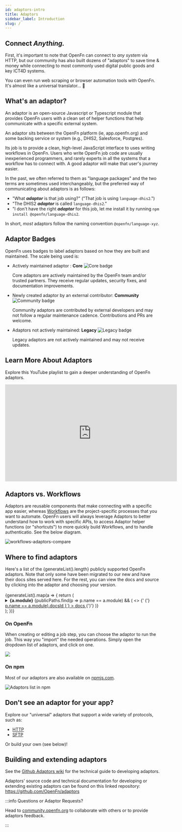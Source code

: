 ```yaml
---
id: adaptors-intro
title: Adaptors
sidebar_label: Introduction
slug: /
---
```



## Connect _Anything._

First, it's important to note that OpenFn can connect to _any system_ via HTTP,
but our community has also built dozens of "adaptors" to save time & money while
connecting to most commonly used digital public goods and key ICT4D systems.

You can even run web scraping or browser automation tools with OpenFn. It's
almost like a universal translator... 🖖

## What's an adaptor?

An adaptor is an open-source Javascript or Typescript module that provides
OpenFn users with a clean set of helper functions that help communicate with a
specific external system.

An adaptor sits between the OpenFn platform (ie, app.openfn.org) and some
backing service or system (e.g., DHIS2, Salesforce, Postgres).

Its job is to provide a clean, high-level JavaScript interface to uses writing
workflows in OpenFn. Users who write OpenFn job code are usually inexperienced
programmers, and rarely experts in all the systems that a workflow has to
connect with. A good adaptor will make that user's journey easier.

In the past, we often referred to them as "language packages" and the two terms
are sometimes used interchangeably, but the preferred way of communicating about
adaptors is as follows:

- "What _**adaptor**_ is that job using?" ("That job is using
  `language-dhis2`.")
- "The DHIS2 _**adaptor**_ is called `language-dhis2`."
- "I don't have the right _**adaptor**_ for this job, let me install it by
  running `npm install @openfn/language-dhis2`.

In short, _most_ adaptors follow the naming convention `@openfn/language-xyz`.

## Adaptor Badges

OpenFn uses badges to label adaptors based on how they are built and maintained.
The scale being used is:

- <div  id="core">
    <div style={{display:'inline-flex', alignItems:'baseline', gap:'0.4rem', lineHeight: 1.25}}>
      <span>Actively maintained adaptor : <b>Core</b></span>
      <img
        src="/img/heroicons--shield-check.svg"
        width={16}
        height={16}
        alt="Core badge"
        style={{verticalAlign:'-0.15em'}}
      />
    </div>

    <p style={{margin:'4px 0 0'}}>
      Core adaptors are actively maintained by the OpenFn team and/or trusted partners.
      They receive regular updates, security fixes, and documentation improvements.
    </p>
  </div>


- <div id="community">
    <div style={{display:'inline-flex', alignItems:'baseline', gap:'0.4rem', lineHeight:1.25}}>
      <span>Newly created adaptor by an external contributor: <b>Community</b></span>
      <img
        src="/img/heroicons--users.svg"
        width={16}
        height={16}
        alt="Community badge"
        style={{verticalAlign:'-0.15em'}}
      />
    </div>

    <p style={{margin:'4px 0 0'}}>
      Community adaptors are contributed by external developers and may not follow a regular
      maintenance cadence. Contributions and PRs are welcome.
    </p>
  </div>


- <div id="legacy">
    <div style={{display:'inline-flex',alignItems:'baseline',gap:'0.4rem',lineHeight:1.25}}>
      <span>Adaptors not actively maintained: <b>Legacy</b></span>
      <img
        src="/img/heroicons--cog.svg"
        width={16}
        height={16}
        alt="Legacy badge"
        style={{verticalAlign:'-0.15em'}}
      />
    </div>
    <p style={{margin:'4px 0 0'}}>
      Legacy adaptors are not actively maintained and may not receive updates.
    </p>
  </div>


## Learn More About Adaptors

Explore this YouTube playlist to gain a deeper understanding of OpenFn adaptors.

<iframe
  width="560"
  height="315"
  src="https://www.youtube.com/embed/videoseries?si=mnfXiLEM83eUzADd&amp;list=PL1pD3-abjHJ1cSQAoMd_ODCU_AauvyZeL"
  title="YouTube video player"
  frameborder="0"
  allow="accelerometer; autoplay; clipboard-write; encrypted-media; gyroscope; picture-in-picture; web-share"
  allowfullscreen
></iframe>

## Adaptors vs. Workflows

Adaptors are reusable components that make connecting with a specific app
easier, whereas [Workflows](/documentation/get-started/terminology#workflow) are
the project-specific processes that you want to automate. OpenFn users will
always leverage Adaptors to better understand how to work with specific APIs, to
access Adaptor helper functions (or "shortcuts") to more quickly build
Workflows, and to handle authenticatio. See the below diagram.

![workflows-adaptors-compare](/img/workflows-v-adaptors.webp)

## Where to find adaptors

<div>
  Here's a list of the {generateList().length} publicly supported OpenFn
  adaptors. Note that only some have been migrated to our new and have their
  docs sites served here. For the rest, you can view the docs and source by
  clicking into the adaptor and choosing your version.
</div>
<br />
<div>
  {generateList().map(a => {
    return (
      <details>
        <summary>
          <b>{a.module}</b>
          {publicPaths.find(p => p.name == a.module) && (
            <>
              {' ('}
              <a
                href={`/adaptors/${
                  publicPaths.find(p => p.name == a.module).docsId
                }`}
              >
                docs
              </a>
              {')'}
            </>
          )}
        </summary>
        {publicPaths.find(p => p.name == a.module) ? (
          <div>
            The current{' '}
            <a
              href={`/adaptors/${
                publicPaths.find(p => p.name == a.module).docsId
              }`}
            >
              API docs
            </a>
            , <a
              href={`/adaptors/${
                publicPaths.find(p => p.name == a.module).changelogId
              }`}
            >
              changelog
            </a>, and <a
              href={`/adaptors/${
                publicPaths.find(p => p.name == a.module).readmeId
              }`}
            >
              developer readme
            </a> for <b>{a.module}</b> are available here. You can view the source
            & documentation via these links:
          </div>
        ) : (
          <div>
            This adaptor hasn't been migrated yet, but it still works just fine
            and you can view the source & documentation via these links:
          </div>
        )}
        <ul>
          {a.versions
            .sort((a, b) => compareVersions(b.version, a.version))
            .map(v => {
              return (
                <li>
                  <a href={v.url} target="_blank">
                    {v.version}
                  </a>{' '}
                </li>
              );
            })}
        </ul>
      </details>
    );
  })}
</div>

<!-- <AdaptorList /> -->

### On OpenFn

When creating or editing a job step, you can choose the adaptor to run the job.
This way you "import" the needed operations. Simply open the dropdown list of
adaptors, and click on one.

<img src="/img/adaptor-picker.webp" />

### On npm

Most of our adaptors are also available on
[npmjs.com](https://www.npmjs.com/search?q=%40openfn).

![Adaptors list in npm](/img/adaptor_npm.webp)

## Don't see an adaptor for your app?

Explore our "universal" adaptors that support a wide variety of protocols, such
as:

- [HTTP](/adaptors/packages/http-docs)
- [SFTP](/adaptors/packages/sftp-docs)

Or build your own (see below)!

## Building and extending adaptors

See the [Github Adaptors wiki](https://github.com/OpenFn/adaptors/wiki) for the
technical guide to developing adaptors.

Adaptors' source code and technical documentation for developing or extending
existing adaptors can be found on this linked repository:
https://github.com/OpenFn/adaptors

:::info Questions or Adaptor Requests?

Head to [community.openfn.org](https://community.openfn.org) to collaborate with
others or to provide adaptors feedback.

:::
